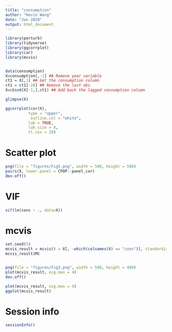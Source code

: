 ```yaml
---
title: "consumption"
author: "Kevin Wang"
date: "Jan 2020"
output: html_document
---
```


```r
library(perturb)
library(tidyverse)
library(ggcorrplot)
library(car)
library(mcvis)


data(consumption)
X=consumption[,-1] ## Remove year variable
ct1 = X[,1] ## Get the consumption column
ct1 = ct1[-28] ## Remove the last obs
X=cbind(X[-1,],ct1) ## Add back the lagged consumption column

glimpse(X)

ggcorrplot(cor(X), 
          type = "upper",
           outline.col = "white",
          lab = TRUE, 
          lab_size = 8, 
          tl.cex = 20)
```


# Scatter plot 
```r
png(file = "figures/Fig5.png", width = 500, height = 500)
pairs(X, lower.panel = CPOP::panel_cor)
dev.off()
```


# VIF
```r
vif(lm(cons ~ ., data=X))
```


# mcvis

```r
set.seed(5)
mcvis_result = mcvis(X = X[, -which(colnames(X) == "cons")], standardise_method = "studentise") ## Remove consumption column in computing mcvis
mcvis_result$MC


png(file = "figures/Fig3.png", width = 500, height = 400)
plot(mcvis_result, eig.max = 4)
dev.off()

plot(mcvis_result, eig.max = 4)
ggplot(mcvis_result)
```


# Session info 
```r
sessionInfo()
```

